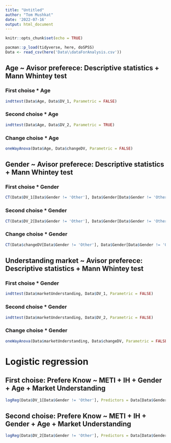 ```yaml
---
title: "Untitled"
author: "Tom Mushkat"
date: '2022-07-16'
output: html_document
---
```


```r
knitr::opts_chunk$set(echo = TRUE)
```

```r
pacman::p_load(tidyverse, here, doSPSS)
Data <- read_csv(here('Data\\dataForAnalysis.csv'))
```

## Age ~ Avisor preferece: Descriptive statistics + Mann Whintey test
### First choise * Age
```r

indttest(Data$Age, Data$DV_1, Parametric = FALSE)

```

### Second choise * Age
```r

indttest(Data$Age, Data$DV_2, Parametric = TRUE)

```

### Change choise * Age
```r

oneWayAnova(Data$Age, Data$changeDV, Parametric = FALSE)

```

## Gender ~ Avisor preferece: Descriptive statistics + Mann Whintey test
### First choise * Gender
```r

CT(Data$DV_1[Data$Gender != 'Other'], Data$Gender[Data$Gender != 'Other'])

```

### Second choise * Gender
```r

CT(Data$DV_2[Data$Gender != 'Other'], Data$Gender[Data$Gender != 'Other'])

```

### Change choise * Gender
```r

CT(Data$changeDV[Data$Gender != 'Other'], Data$Gender[Data$Gender != 'Other'])

```


## Understanding market ~ Avisor preferece: Descriptive statistics + Mann Whintey test
### First choise * Gender
```r

indttest(Data$marketUnderstanding, Data$DV_1, Parametric = FALSE)

```

### Second choise * Gender
```r

indttest(Data$marketUnderstanding, Data$DV_2, Parametric = FALSE)

```

### Change choise * Gender
```r

oneWayAnova(Data$marketUnderstanding, Data$changeDV, Parametric = FALSE)

```


# Logistic regression
## First choise: Prefere Know ~ METI + IH + Gender + Age + Market Understanding
```r

logReg(Data$DV_1[Data$Gender != 'Other'], Predictors = Data[Data$Gender != 'Other', c('METI', 'IH', 'Gender', 'Age', 'marketUnderstanding')])

```

## Second choise: Prefere Know ~ METI + IH + Gender + Age + Market Understanding
```r

logReg(Data$DV_2[Data$Gender != 'Other'], Predictors = Data[Data$Gender != 'Other', c('METI', 'IH', 'Gender', 'Age', 'marketUnderstanding')])


```

